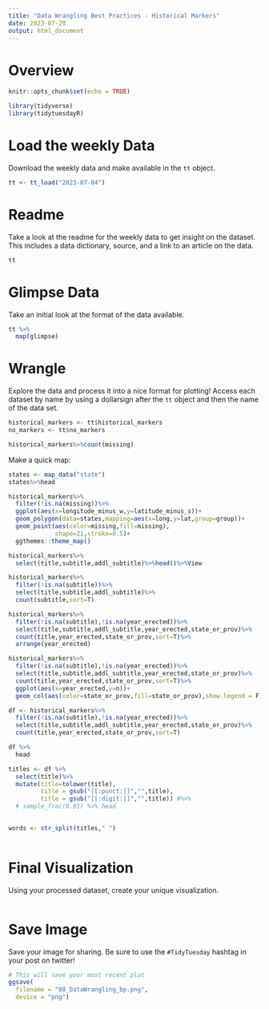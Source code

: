 ```yaml
---
title: "Data Wrangling Best Practices - Historical Markers"
date: 2023-07-20
output: html_document
---
```


# Overview

```r

knitr::opts_chunk$set(echo = TRUE)

library(tidyverse)
library(tidytuesdayR)

```

# Load the weekly Data

Download the weekly data and make available in the `tt` object.

```r

tt <- tt_load("2023-07-04")

```


# Readme

Take a look at the readme for the weekly data to get insight on the dataset.
This includes a data dictionary, source, and a link to an article on the data.

```r

tt

```


# Glimpse Data

Take an initial look at the format of the data available.

```r

tt %>% 
  map(glimpse)

```

# Wrangle

Explore the data and process it into a nice format for plotting! Access each dataset by name by using a dollarsign after the `tt` object and then the name of the data set.

```r

historical_markers <- tt$historical_markers
no_markers <- tt$no_markers
```


```r
historical_markers%>%count(missing)
```




Make a quick map:
```r
states <- map_data("state")
states%>%head
```

```r
historical_markers%>%
  filter(!is.na(missing))%>%
  ggplot(aes(x=longitude_minus_w,y=latitude_minus_s))+
  geom_polygon(data=states,mapping=aes(x=long,y=lat,group=group))+
  geom_point(aes(color=missing,fill=missing),
             shape=21,stroke=0.5)+
  ggthemes::theme_map()
```


```r
historical_markers%>%
  select(title,subtitle,addl_subtitle)%>%head()%>%View
```

```r
historical_markers%>%
  filter(!is.na(subtitle))%>%
  select(title,subtitle,addl_subtitle)%>%
  count(subtitle,sort=T)
```

```r
historical_markers%>%
  filter(!is.na(subtitle),!is.na(year_erected))%>%
  select(title,subtitle,addl_subtitle,year_erected,state_or_prov)%>%
  count(title,year_erected,state_or_prov,sort=T)%>%
  arrange(year_erected)
```

```r
historical_markers%>%
  filter(!is.na(subtitle),!is.na(year_erected))%>%
  select(title,subtitle,addl_subtitle,year_erected,state_or_prov)%>%
  count(title,year_erected,state_or_prov,sort=T)%>%
  ggplot(aes(x=year_erected,y=n))+
  geom_col(aes(color=state_or_prov,fill=state_or_prov),show.legend = F)
```


```r
df <- historical_markers%>%
  filter(!is.na(subtitle),!is.na(year_erected))%>%
  select(title,subtitle,addl_subtitle,year_erected,state_or_prov)%>%
  count(title,year_erected,state_or_prov,sort=T)

df %>%
  head
```


```r
titles <- df %>%
  select(title)%>%
  mutate(title=tolower(title),
         title = gsub("[[:punct:]]","",title),
         title = gsub("[[:digit:]]","",title)) #%>%
  # sample_frac(0.01) %>% head
  

words <- str_split(titles," ") 
  
```


# Final Visualization

Using your processed dataset, create your unique visualization.

```r


  
```



# Save Image

Save your image for sharing. Be sure to use the `#TidyTuesday` hashtag in your post on twitter! 

```r

# This will save your most recent plot
ggsave(
  filename = "08_DataWrangling_bp.png",
  device = "png")

```
